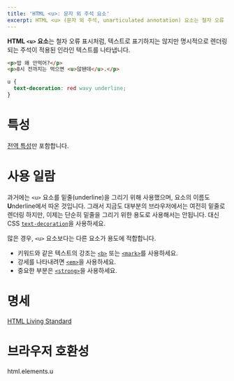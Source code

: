```yaml
---
title: 'HTML <u>: 문자 외 주석 요소'
excerpt: HTML <u> (문자 외 주석, unarticulated annotation) 요소는 철자 오류 표시처럼, 텍스트로 표기하지는 않지만 명시적으로 렌더링되는 주석이 적용된 인라인 텍스트를 나타냅니다.
---
```


**HTML `<u>` 요소**는 철자 오류 표시처럼, 텍스트로 표기하지는 않지만 명시적으로 렌더링되는 주석이 적용된 인라인 텍스트를 나타냅니다.

<Demo height={80} />

```html name=demo
<p>밥 왜 안먹어?</p>
<p>8시 전까지는 먹으면 <u>않됀데</u>.</p>
```

```css name=demo sub
u {
  text-decoration: red wavy underline;
}
```

# 특성

[전역 특성](/docs/Web/HTML/Global_attributes)만 포함합니다.

# 사용 일람

과거에는 `<u>` 요소를 밑줄(underline)을 그리기 위해 사용했으며, 요소의 이름도 **U**nderline에서 따온 것입니다. 그래서 지금도 대부분의 브라우저에서는 여전히 밑줄로 렌더링 하지만, 이제는 단순히 밑줄을 그리기 위한 용도로 사용해서는 안됩니다. 대신 CSS [`text-decoration`](https://developer.mozilla.org/en-US/docs/Web/CSS/text-decoration)을 사용하세요.

많은 경우, `<u>` 요소보다는 다른 요소가 용도에 적합합니다.

- 키워드와 같은 텍스트의 강조는 [`<b>`](./b) 또는 [`<mark>`](./mark)를 사용하세요.
- 강세를 나타내려면 [`<em>`](./em)을 사용하세요.
- 중요한 부분은 [`<strong>`](./strong)을 사용하세요.

# 명세

[HTML Living Standard](https://html.spec.whatwg.org/multipage/text-level-semantics.html#the-u-element)

# 브라우저 호환성

<BrowserCompat>html.elements.u</BrowserCompat>
